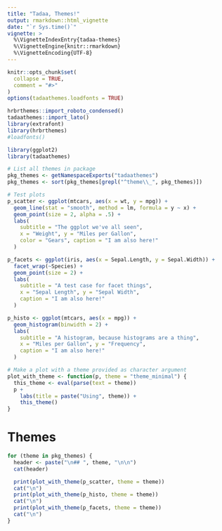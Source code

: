 ```yaml
---
title: "Tadaa, Themes!"
output: rmarkdown::html_vignette
date: "`r Sys.time()`"
vignette: >
  %\VignetteIndexEntry{tadaa-themes}
  %\VignetteEngine{knitr::rmarkdown}
  %\VignetteEncoding{UTF-8}
---
```


```r
knitr::opts_chunk$set(
  collapse = TRUE,
  comment = "#>"
)
options(tadaathemes.loadfonts = TRUE)

hrbrthemes::import_roboto_condensed()
tadaathemes::import_lato()
library(extrafont)
library(hrbrthemes)
#loadfonts()
```

```r
library(ggplot2)
library(tadaathemes)

# List all themes in package
pkg_themes <- getNamespaceExports("tadaathemes")
pkg_themes <- sort(pkg_themes[grepl("^theme\\_", pkg_themes)])

# Test plots
p_scatter <- ggplot(mtcars, aes(x = wt, y = mpg)) +
  geom_line(stat = "smooth", method = lm, formula = y ~ x) +
  geom_point(size = 2, alpha = .5) +
  labs(
    subtitle = "The ggplot we've all seen",
    x = "Weight", y = "Miles per Gallon",
    color = "Gears", caption = "I am also here!"
  )

p_facets <- ggplot(iris, aes(x = Sepal.Length, y = Sepal.Width)) +
  facet_wrap(~Species) +
  geom_point(size = 2) +
  labs(
    subtitle = "A test case for facet things",
    x = "Sepal Length", y = "Sepal Width",
    caption = "I am also here!"
  )

p_histo <- ggplot(mtcars, aes(x = mpg)) +
  geom_histogram(binwidth = 2) +
  labs(
    subtitle = "A histogram, because histograms are a thing",
    x = "Miles per Gallon", y = "Frequency",
    caption = "I am also here!"
  )

# Make a plot with a theme provided as character argument
plot_with_theme <- function(p, theme = "theme_minimal") {
  this_theme <- eval(parse(text = theme))
  p + 
    labs(title = paste("Using", theme)) +
    this_theme()
}
```

# Themes

```r
for (theme in pkg_themes) {
  header <- paste("\n## ", theme, "\n\n")
  cat(header)

  print(plot_with_theme(p_scatter, theme = theme))
  cat("\n")
  print(plot_with_theme(p_histo, theme = theme))
  cat("\n")
  print(plot_with_theme(p_facets, theme = theme))
  cat("\n")
}
```

